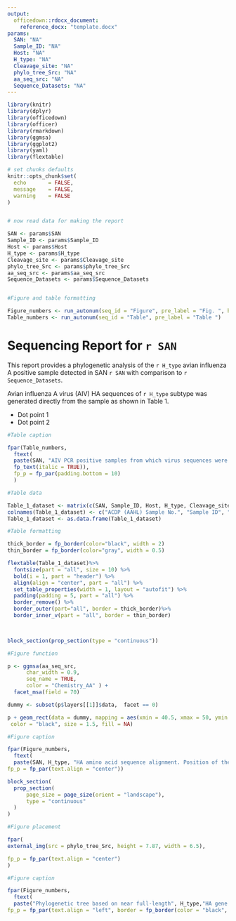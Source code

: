 ```yaml
---
output:
  officedown::rdocx_document:
    reference_docx: "template.docx"
params:
  SAN: "NA"
  Sample_ID: "NA"
  Host: "NA"
  H_type: "NA"
  Cleavage_site: "NA"
  phylo_tree_Src: "NA"
  aa_seq_src: "NA"
  Sequence_Datasets: "NA"
---
```



```r
library(knitr)
library(dplyr)
library(officedown)
library(officer)
library(rmarkdown)
library(ggmsa)
library(ggplot2)
library(yaml)
library(flextable)

# set chunks defaults
knitr::opts_chunk$set(
  echo       = FALSE,
  message    = FALSE,
  warning    = FALSE
)


# now read data for making the report

SAN <- params$SAN
Sample_ID <- params$Sample_ID
Host <- params$Host
H_type <- params$H_type
Cleavage_site <- params$Cleavage_site
phylo_tree_Src <- params$phylo_tree_Src
aa_seq_src <- params$aa_seq_src
Sequence_Datasets <- params$Sequence_Datasets


#Figure and table formatting

Figure_numbers <- run_autonum(seq_id = "Figure", pre_label = "Fig. ", bkm = NULL)
Table_numbers <- run_autonum(seq_id = "Table", pre_label = "Table ")


```

# Sequencing Report for `r SAN`

This report provides a phylogenetic analysis of the `r H_type` avian influenza A positive sample detected in SAN `r SAN` with comparison to `r Sequence_Datasets`.

Avian influenza A virus (AIV) HA sequences of `r H_type` subtype was generated directly from the sample as shown in Table 1.

* Dot point 1
* Dot point 2

```r

#Table caption

fpar(Table_numbers,
  ftext(
  paste(SAN, "AIV PCR positive samples from which virus sequences were obtained", sep = " "), 
  fp_text(italic = TRUE)),
  fp_p = fp_par(padding.bottom = 10)
  )

#Table data 

Table_1_dataset <- matrix(c(SAN, Sample_ID, Host, H_type, Cleavage_site), ncol = 5)
colnames(Table_1_dataset) <- c("ACDP (AAHL) Sample No.", "Sample ID", "Host", "Subtype", "HA cleavage site sequence")
Table_1_dataset <- as.data.frame(Table_1_dataset)

#Table formatting

thick_border = fp_border(color="black", width = 2)
thin_border = fp_border(color="gray", width = 0.5)

flextable(Table_1_dataset)%>%
  fontsize(part = "all", size = 10) %>%
  bold(i = 1, part = "header") %>%
  align(align = "center", part = "all") %>%
  set_table_properties(width = 1, layout = "autofit") %>%
  padding(padding = 5, part = "all") %>%
  border_remove() %>%
  border_outer(part="all", border = thick_border)%>%
  border_inner_v(part = "all", border = thin_border)
  
```

```r



```

```r
block_section(prop_section(type = "continuous"))
```

```r

#Figure function

p <- ggmsa(aa_seq_src,
      char_width = 0.9,
      seq_name = TRUE,
      color = "Chemistry_AA" ) +
  facet_msa(field = 70) 

dummy <- subset(p$layers[[1]]$data,  facet == 0)

p + geom_rect(data = dummy, mapping = aes(xmin = 40.5, xmax = 50, ymin = -Inf, ymax = Inf),
 color = "black", size = 1.5, fill = NA) 

#Figure caption

fpar(Figure_numbers,
  ftext(
  paste(SAN, H_type, "HA amino acid sequence alignment. Position of the multi-basic HA cleavage site is indicated by the black box.", sep = " "), fp_text(italic = TRUE)),
fp_p = fp_par(text.align = "center"))

block_section(
  prop_section(
      page_size = page_size(orient = "landscape"),
      type = "continuous"
  )
)

```


```r

#Figure placement

fpar(
external_img(src = phylo_tree_Src, height = 7.87, width = 6.5),

fp_p = fp_par(text.align = "center")
)

#Figure caption

fpar(Figure_numbers,
  ftext(
  paste("Phylogenetic tree based on near full-length", H_type,"HA gene sequences (1648bp) showing the relationship of sample", SAN, "(Red) to other endemic and exotic", H_type, "HA viruses.", sep = " "), fp_text(italic = TRUE)),
fp_p = fp_par(text.align = "left", border = fp_border(color = "black", style = "solid", width = 0.5)))



```
